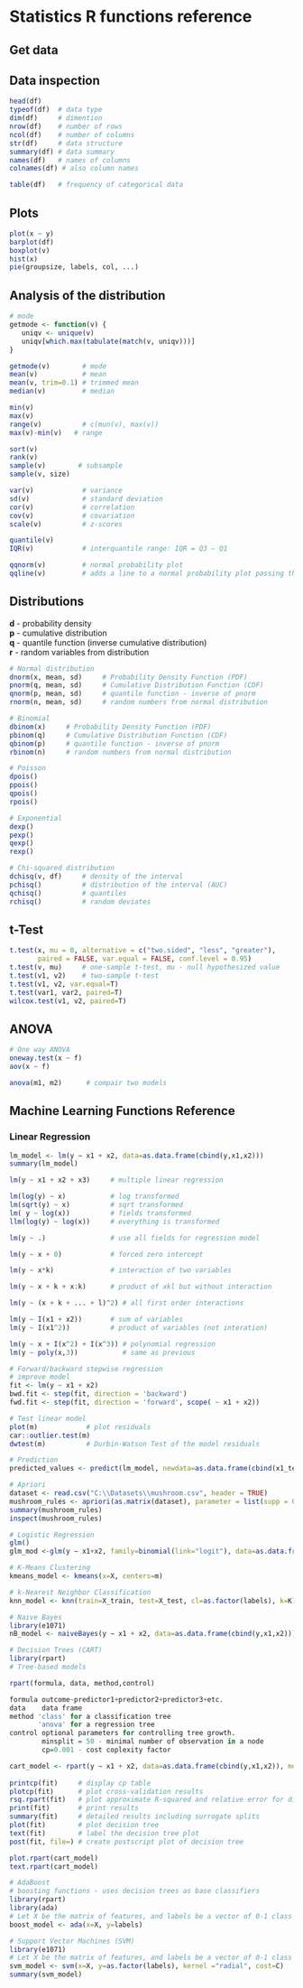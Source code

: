 # Statistics R functions reference

## Get data

## Data inspection
```r
head(df)
typeof(df)  # data type
dim(df)     # dimention
nrow(df)    # number of rows
ncol(df)    # number of columns
str(df)     # data structure
summary(df) # data summary
names(df)   # names of columns
colnames(df) # also column names

table(df)	# frequency of categorical data
```

## Plots
```r
plot(x ~ y)
barplot(df)
boxplot(v)
hist(x)
pie(groupsize, labels, col, ...)
```

## Analysis of the distribution
```r
# mode
getmode <- function(v) {
   uniqv <- unique(v)
   uniqv[which.max(tabulate(match(v, uniqv)))]
}

getmode(v)        # mode
mean(v)           # mean
mean(v, trim=0.1) # trimmed mean
median(v)         # median

min(v)
max(v)
range(v)          # c(mun(v), max(v))
max(v)-min(v)   # range

sort(v)
rank(v)
sample(v)        # subsample
sample(v, size)

var(v)            # variance
sd(v)             # standard deviation
cor(v)            # correlation
cov(v)            # covariation
scale(v)          # z-scores

quantile(v)
IQR(v)            # interquantile range: IQR = Q3 – Q1

qqnorm(v)         # normal probability plot
qqline(v)         # adds a line to a normal probability plot passing through 1Q and 3Q
```

## Distributions

**d** - probability density  
**p** - cumulative distribution  
**q** - quantile function (inverse cumulative distribution)  
**r** - random variables from distribution  
```r
# Normal distribution
dnorm(x, mean, sd)     # Probability Density Function (PDF)
pnorm(q, mean, sd)     # Cumulative Distribution Function (CDF)
qnorm(p, mean, sd)     # quantile function - inverse of pnorm
rnorm(n, mean, sd)     # random numbers from normal distribution

# Binomial
dbinom(x)     # Probability Density Function (PDF)
pbinom(q)     # Cumulative Distribution Function (CDF)
qbinom(p)     # quantile function - inverse of pnorm
rbinom(n)     # random numbers from normal distribution

# Poisson
dpois()
ppois()
qpois()
rpois()

# Exponential
dexp()
pexp()
qexp()
rexp()

# Chi-squared distribution
dchisq(v, df)     # density of the interval
pchisq()          # distribution of the interval (AUC)
qchisq()          # quantiles
rchisq()          # random deviates
```

## t-Test
```r
t.test(x, mu = 0, alternative = c("two.sided", "less", "greater"), 
       paired = FALSE, var.equal = FALSE, conf.level = 0.95)
t.test(v, mu)     # one-sample t-test, mu - null hypothesized value
t.test(v1, v2)    # two-sample t-test
t.test(v1, v2, var.equal=T)
t.test(var1, var2, paired=T)
wilcox.test(v1, v2, paired=T)
```

## ANOVA
```r
# One way ANOVA
oneway.test(x ~ f)
aov(x ~ f)

anova(m1, m2)      # compair two models
```

## Machine Learning Functions Reference
### Linear Regression
```r
lm_model <- lm(y ∼ x1 + x2, data=as.data.frame(cbind(y,x1,x2)))
summary(lm_model)

lm(y ~ x1 + x2 + x3)     # multiple linear regression

lm(log(y) ~ x)           # log transformed
lm(sqrt(y) ~ x)          # sqrt transformed
lm( y ~ log(x))          # fields transformed
llm(log(y) ~ log(x))     # everything is transformed

lm(y ~ .)                # use all fields for regression model

lm(y ~ x + 0)            # forced zero intercept

lm(y ~ x*k)              # interaction of two variables

lm(y ~ x + k + x:k)      # product of xkl but without interaction

lm(y ~ (x + k + ... + l)^2) # all first order interactions

lm(y ~ I(x1 + x2))       # sum of variables
lm(y ~ I(x1^2))          # product of variables (not interation)

lm(y ~ x + I(x^2) + I(x^3)) # polynomial regression
lm(y ~ poly(x,3))           # same as previous

# Forward/backward stepwise regression
# improve model
fit <- lm(y ~ x1 + x2)
bwd.fit <- step(fit, direction = 'backward')
fwd.fit <- step(fit, direction = 'forward', scope( ~ x1 + x2))

# Test linear model
plot(m)            # plot residuals
car::outlier.test(m)
dwtest(m)          # Durbin-Watson Test of the model residuals

# Prediction
predicted_values <- predict(lm_model, newdata=as.data.frame(cbind(x1_test, x2_test)))

# Apriori
dataset <- read.csv("C:\\Datasets\\mushroom.csv", header = TRUE)
mushroom_rules <- apriori(as.matrix(dataset), parameter = list(supp = 0.8, conf = 0.9))
summary(mushroom_rules)
inspect(mushroom_rules)

# Logistic Regression
glm()
glm_mod <-glm(y ∼ x1+x2, family=binomial(link="logit"), data=as.data.frame(cbind(y,x1,x2))) 

# K-Means Clustering
kmeans_model <- kmeans(x=X, centers=m)

# k-Nearest Neighbor Classification
knn_model <- knn(train=X_train, test=X_test, cl=as.factor(labels), k=K)

# Naıve Bayes
library(e1071)
nB_model <- naiveBayes(y ∼ x1 + x2, data=as.data.frame(cbind(y,x1,x2)))

# Decision Trees (CART)
library(rpart)
# Tree-based models

rpart(formula, data, method,control)

formula	outcome~predictor1+predictor2+predictor3+etc.
data    data frame
method 'class' for a classification tree
       'anova' for a regression tree
control optional parameters for controlling tree growth.
        minsplit = 50 - minimal number of observation in a node
        cp=0.001 - cost coplexity factor

cart_model <- rpart(y ∼ x1 + x2, data=as.data.frame(cbind(y,x1,x2)), method="class")
        
printcp(fit)     # display cp table
plotcp(fit)		 # plot cross-validation results
rsq.rpart(fit)   # plot approximate R-squared and relative error for different splits (2 plots). labels are only appropriate for the "anova" method.
print(fit)       # print results
summary(fit)     # detailed results including surrogate splits
plot(fit)        # plot decision tree
text(fit)        # label the decision tree plot
post(fit, file=) # create postscript plot of decision tree

plot.rpart(cart_model)
text.rpart(cart_model)

# AdaBoost
# boosting functions - uses decision trees as base classifiers
library(rpart)
library(ada)
# Let X be the matrix of features, and labels be a vector of 0-1 class labels.
boost_model <- ada(x=X, y=labels)

# Support Vector Machines (SVM)
library(e1071)
# Let X be the matrix of features, and labels be a vector of 0-1 class labels. Let the regularization parameter be C. Use the following commands to generate the SVM model and view details:
svm_model <- svm(x=X, y=as.factor(labels), kernel ="radial", cost=C)
summary(svm_model)
```
